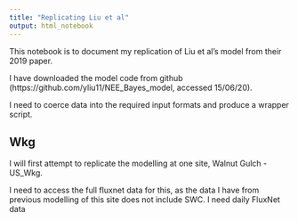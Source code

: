 ```yaml
---
title: "Replicating Liu et al"
output: html_notebook
---
```


This notebook is to document my replication of Liu et al's model from their 2019 paper.

I have downloaded the model code from github (https://github.com/yliu11/NEE_Bayes_model, accessed 15/06/20).

I need to coerce data into the required input formats and produce a wrapper script.

## Wkg

I will first attempt to replicate the modelling at one site, Walnut Gulch - US_Wkg.

I need to access the full fluxnet data for this, as the data I have from previous modelling of this site does not include SWC. I need daily FluxNet data

